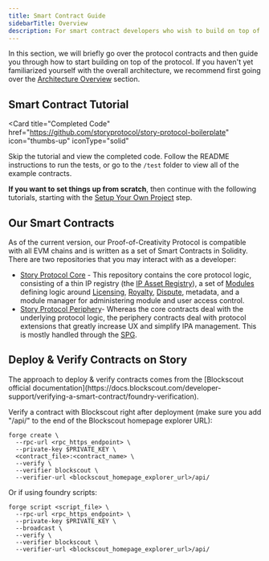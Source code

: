 ```yaml
---
title: Smart Contract Guide
sidebarTitle: Overview
description: For smart contract developers who wish to build on top of Story directly.
---
```


In this section, we will briefly go over the protocol contracts and then guide you through how to start building on top of the protocol. If you haven't yet familiarized yourself with the overall architecture, we recommend first going over the [Architecture Overview](/concepts/overview) section.

## Smart Contract Tutorial

<Card
  title="Completed Code"
  href="https://github.com/storyprotocol/story-protocol-boilerplate"
  icon="thumbs-up"
  iconType="solid"
>
  Skip the tutorial and view the completed code. Follow the README instructions
  to run the tests, or go to the `/test` folder to view all of the example
  contracts.
</Card>

**If you want to set things up from scratch**, then continue with the following tutorials, starting with the [Setup Your Own Project](/developers/smart-contracts-guide/setup) step.

## Our Smart Contracts

As of the current version, our Proof-of-Creativity Protocol is compatible with all EVM chains and is written as a set of Smart Contracts in Solidity. There are two repositories that you may interact with as a developer:

- [Story Protocol Core](https://github.com/storyprotocol/protocol-core-v1) - This repository contains the core protocol logic, consisting of a thin IP registry (the [IP Asset Registry](/concepts/registry/ip-asset-registry)), a set of [Modules](/concepts/modules/overview) defining logic around [Licensing](/concepts/licensing-module/overview), [Royalty](/concepts/royalty-module/overview), [Dispute](/concepts/dispute-module/overview), metadata, and a module manager for administering module and user access control.
- [Story Protocol Periphery](https://github.com/storyprotocol/protocol-periphery-v1)- Whereas the core contracts deal with the underlying protocol logic, the periphery contracts deal with protocol extensions that greatly increase UX and simplify IPA management. This is mostly handled through the [SPG](/concepts/spg/overview).

## Deploy & Verify Contracts on Story

<Note>
  The approach to deploy & verify contracts comes from the [Blockscout official
  documentation](https://docs.blockscout.com/developer-support/verifying-a-smart-contract/foundry-verification).
</Note>

Verify a contract with Blockscout right after deployment (make sure you add "/api/" to the end of the Blockscout homepage explorer URL):

```shell
forge create \
  --rpc-url <rpc_https_endpoint> \
  --private-key $PRIVATE_KEY \
  <contract_file>:<contract_name> \
  --verify \
  --verifier blockscout \
  --verifier-url <blockscout_homepage_explorer_url>/api/
```

Or if using foundry scripts:

```shell
forge script <script_file> \
  --rpc-url <rpc_https_endpoint> \
  --private-key $PRIVATE_KEY \
  --broadcast \
  --verify \
  --verifier blockscout \
  --verifier-url <blockscout_homepage_explorer_url>/api/
```
